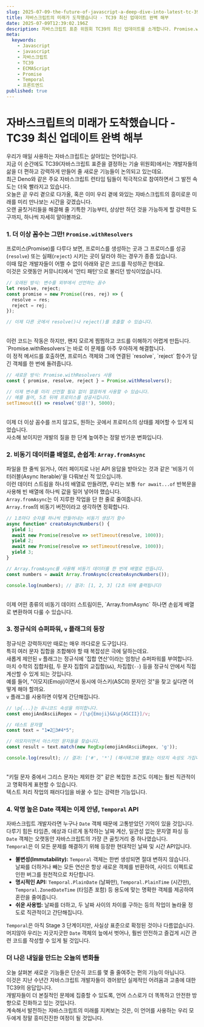 ```yaml
---
slug: 2025-07-09-the-future-of-javascript-a-deep-dive-into-latest-tc-39-updates
title: 자바스크립트의 미래가 도착했습니다 - TC39 최신 업데이트 완벽 해부
date: 2025-07-09T12:39:02.196Z
description: 자바스크립트 표준 위원회 TC39의 최신 업데이트를 소개합니다. Promise.withResolvers, Array.fromAsync, RegExp v 플래그, Temporal API의 모든 것을 알아봅니다.
meta:
  keywords:
    - Javascript
    - javascript
    - 자바스크립트
    - TC39
    - ECMAScript
    - Promise
    - Temporal
    - 프론트엔드
published: true
---
```


# 자바스크립트의 미래가 도착했습니다 - TC39 최신 업데이트 완벽 해부

우리가 매일 사용하는 자바스크립트는 살아있는 언어입니다.<br />
지금 이 순간에도 TC39(자바스크립트 표준을 결정하는 기술 위원회)에서는 개발자들의 삶을 더 편하고 강력하게 만들어 줄 새로운 기능들이 논의되고 있는데요.<br />
최근 Deno와 같은 주요 자바스크립트 런타임 팀들이 적극적으로 참여하면서 그 발전 속도는 더욱 빨라지고 있습니다.<br />
오늘은 곧 우리 곁으로 다가올, 혹은 이미 우리 곁에 와있는 자바스크립트의 흥미로운 미래를 미리 만나보는 시간을 갖겠습니다.<br />
오랜 골칫거리들을 해결해 줄 기특한 기능부터, 상상만 하던 것을 가능하게 할 강력한 도구까지, 하나씩 자세히 알아볼까요.<br />

### 1. 더 이상 꼼수는 그만! `Promise.withResolvers`

프로미스(Promise)를 다루다 보면, 프로미스를 생성하는 곳과 그 프로미스를 성공(`resolve`) 또는 실패(`reject`) 시키는 곳이 달라야 하는 경우가 종종 있습니다.<br />
이때 많은 개발자들이 어쩔 수 없이 아래와 같은 코드를 작성하곤 한데요.<br />
이것은 오랫동안 커뮤니티에서 '안티 패턴'으로 불리던 방식이었습니다.<br />

```javascript
// 오래된 방식: 변수를 외부에서 선언하는 꼼수
let resolve, reject;
const promise = new Promise((res, rej) => {
  resolve = res;
  reject = rej;
});

// 이제 다른 곳에서 resolve()나 reject()를 호출할 수 있습니다.
```
<br />
이런 코드는 작동은 하지만, 왠지 모르게 찜찜하고 코드를 이해하기 어렵게 만듭니다.<br />
`Promise.withResolvers`는 바로 이 문제를 아주 우아하게 해결합니다.<br />
이 정적 메서드를 호출하면, 프로미스 객체와 그에 연결된 `resolve`, `reject` 함수가 담긴 객체를 한 번에 돌려줍니다.<br />

```javascript
// 새로운 방식: Promise.withResolvers 사용
const { promise, resolve, reject } = Promise.withResolvers();

// 이제 변수를 미리 선언할 필요 없이 깔끔하게 사용할 수 있습니다.
// 예를 들어, 5초 뒤에 프로미스를 성공시킵니다.
setTimeout(() => resolve('성공!'), 5000);
```
<br />
이제 더 이상 꼼수를 쓰지 않고도, 원하는 곳에서 프로미스의 상태를 제어할 수 있게 되었습니다.<br />
사소해 보이지만 개발의 질을 한 단계 높여주는 정말 반가운 변화입니다.<br />

### 2. 비동기 데이터를 배열로, 손쉽게: `Array.fromAsync`

파일을 한 줄씩 읽거나, 여러 페이지로 나뉜 API 응답을 받아오는 것과 같은 '비동기 이터러블(Async Iterable)'을 다뤄보신 적 있으십니까.<br />
이런 데이터 스트림을 하나의 배열로 만들려면, 우리는 보통 `for await...of` 반복문을 사용해 빈 배열에 하나씩 값을 밀어 넣어야 했습니다.<br />
`Array.fromAsync`는 이 지루한 작업을 단 한 줄로 줄여줍니다.<br />
`Array.from`의 비동기 버전이라고 생각하면 정확합니다.<br />

```javascript
// 1초마다 숫자를 하나씩 만들어내는 비동기 생성기 함수
async function* createAsyncNumbers() {
  yield 1;
  await new Promise(resolve => setTimeout(resolve, 1000));
  yield 2;
  await new Promise(resolve => setTimeout(resolve, 1000));
  yield 3;
}

// Array.fromAsync를 사용해 비동기 데이터를 한 번에 배열로 만듭니다.
const numbers = await Array.fromAsync(createAsyncNumbers());

console.log(numbers); // 결과: [1, 2, 3] (2초 뒤에 출력됩니다)
```
<br />
이제 어떤 종류의 비동기 데이터 스트림이든, `Array.fromAsync` 하나면 손쉽게 배열로 변환하여 다룰 수 있습니다.<br />

### 3. 정규식의 슈퍼파워, `v` 플래그의 등장

정규식은 강력하지만 때로는 매우 까다로운 도구입니다.<br />
특히 여러 문자 집합을 조합해야 할 때 복잡성은 극에 달하는데요.<br />
새롭게 제안된 `v` 플래그는 정규식에 '집합 연산'이라는 엄청난 슈퍼파워를 부여합니다.<br />
마치 수학의 집합처럼, 두 문자 집합의 교집합(`&&`), 차집합(`--`) 등을 정규식 안에서 직접 계산할 수 있게 되는 것입니다.<br />
예를 들어, "이모지(Emoji)이면서 동시에 아스키(ASCII) 문자인 것"을 찾고 싶다면 어떻게 해야 할까요.<br />
`v` 플래그를 사용하면 이렇게 간단해집니다.<br />

```javascript
// \p{...}는 유니코드 속성을 의미합니다.
const emojiAndAsciiRegex = /[\p{Emoji}&&\p{ASCII}]/v;

// 테스트 문자열
const text = "1❤️2🎉3#4*5";

// 이모지이면서 아스키인 문자들을 찾습니다.
const result = text.match(new RegExp(emojiAndAsciiRegex, 'g'));

console.log(result); // 결과: ['#', '*'] (해시태그와 별표는 이모지 속성도 가집니다)
```
<br />
"키릴 문자 중에서 그리스 문자는 제외한 것" 같은 복잡한 조건도 이제는 훨씬 직관적이고 명확하게 표현할 수 있습니다.<br />
텍스트 처리 작업의 패러다임을 바꿀 수 있는 강력한 기능입니다.<br />

### 4. 악명 높은 Date 객체는 이제 안녕, `Temporal` API

자바스크립트 개발자라면 누구나 `Date` 객체 때문에 고통받았던 기억이 있을 것입니다.<br />
다루기 힘든 타임존, 예상과 다르게 동작하는 날짜 계산, 일관성 없는 문자열 파싱 등 `Date` 객체는 오랫동안 자바스크립트의 가장 큰 골칫거리 중 하나였습니다.<br />
`Temporal`은 이 모든 문제를 해결하기 위해 등장한 현대적인 날짜 및 시간 API입니다.<br />
- **불변성(Immutability):** `Temporal` 객체는 한번 생성되면 절대 변하지 않습니다.<br />날짜를 더하거나 빼는 모든 연산은 항상 새로운 객체를 반환하여, 사이드 이펙트로 인한 버그를 원천적으로 차단합니다.<br />
- **명시적인 API:** `Temporal.PlainDate` (날짜만), `Temporal.PlainTime` (시간만), `Temporal.ZonedDateTime` (타임존 포함) 등 용도에 맞는 명확한 객체를 제공하여 혼란을 줄여줍니다.<br />
- **쉬운 사용법:** 날짜를 더하고, 두 날짜 사이의 차이를 구하는 등의 작업이 놀라울 정도로 직관적이고 간단해집니다.<br />

`Temporal`은 아직 Stage 3 단계이지만, 사실상 표준으로 확정된 것이나 다름없습니다.<br />
머지않아 우리는 지긋지긋한 `Date` 객체의 늪에서 벗어나, 훨씬 안전하고 즐겁게 시간 관련 코드를 작성할 수 있게 될 것입니다.<br />

### 더 나은 내일을 만드는 오늘의 변화들

오늘 살펴본 새로운 기능들은 단순히 코드를 몇 줄 줄여주는 편의 기능이 아닙니다.<br />
이것은 지난 수년간 자바스크립트 개발자들이 겪어왔던 실제적인 어려움과 고충에 대한 TC39의 응답입니다.<br />
개발자들이 더 본질적인 문제에 집중할 수 있도록, 언어 스스로가 더 똑똑하고 안전한 방향으로 진화하고 있는 것입니다.<br />
계속해서 발전하는 자바스크립트의 미래를 지켜보는 것은, 이 언어를 사용하는 우리 모두에게 정말 흥미진진한 여정이 될 것입니다.<br />
